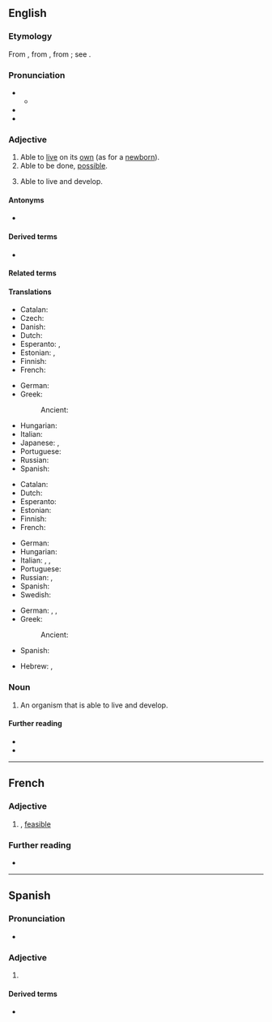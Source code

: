 ==English==

===Etymology===
{{root|en|ine-pro|*gʷeyh₃-}}
From {{etyl|fr|en}}, from {{etyl|ML.|en}} {{m|la|*vītābilis||capable of life}}, from {{der|en|la|vīta||life}}; see {{m|en|vital}}.

===Pronunciation===
* {{IPA|en|/ˈvaɪəbəl/}}
** {{audio|en|LL-Q1860 (eng)-Vealhurl-viable.wav |Audio (UK)}}
* {{rhymes|en|aɪəbəl}}
*{{hyph|en|vi|a|ble}}

===Adjective===
{{en-adj}}

# Able to [[live]] on its [[own]] (as for a [[newborn]]).
# Able to be done, [[possible]].
# {{lb|en|biology}} Able to live and develop.

====Antonyms====
* {{l|en|inviable}}

====Derived terms====
* {{l|en|viability}}

====Related terms====
{{rootsee|en|gʷeyh₃}}

====Translations====
{{trans-top|able to live on its own}}
* Catalan: {{t+|ca|viable}}
* Czech: {{t|cs|životaschopný|m}}
* Danish: {{t|da|levedygtig}}
* Dutch: {{t+|nl|levensvatbaar}}
* Esperanto: {{t|eo|vivipova}}, {{t|eo|vivebla}}
* Estonian: {{t|et|eluvõimeline}}, {{t|et|elujõuline}}
* Finnish: {{t|fi|elinkelpoinen}}
* French: {{t+|fr|viable}}
{{trans-mid}}
* German: {{t|de|lebensfähig}}
* Greek:
*: Ancient: {{t|grc|βιώσιμος}}
* Hungarian: {{t+|hu|életképes}}
* Italian: {{t+|it|vivibile}}
* Japanese: {{t+|ja|生きる|alt=生きられる|tr=ikirareru}}, {{t+|ja|生き残る|alt=生き残れる|tr=ikinokoreru}}
* Portuguese: {{t+|pt|viável}}
* Russian: {{t+|ru|жизнеспособный}}
* Spanish: {{t+|es|viable}}
{{trans-bottom}}

{{trans-top|possible}}
* Catalan: {{t+|ca|viable}}
* Dutch: {{t+|nl|uitvoerbaar}}
* Esperanto: {{t|eo|farebla}}
* Estonian: {{t|et|elluviidav}}
* Finnish: {{t+|fi|mahdollinen}}
* French: {{t+|fr|viable}}
{{trans-mid}}
* German: {{t+|de|machbar}}
* Hungarian: {{t+|hu|járható}}
* Italian: {{t+|it|attuabile}}, {{t+|it|fattibile}}, {{t+|it|praticabile}}
* Portuguese: {{t+|pt|viável}}
* Russian: {{t+|ru|возмо́жный}}, {{t+|ru|осуществи́мый}}
* Spanish: {{t+|es|viable}}
* Swedish: {{t+|sv|genomförbar}}
{{trans-bottom}}

{{trans-top|(biology) able to live and develop}}
* German: {{t+|de|überlebensfähig}}, {{t|de|lebensfähig}}, {{t|de|entwicklungsfähig}}
* Greek:
*: Ancient: {{t|grc|βιώσιμος}}
{{trans-mid}}
* Spanish: {{t+|es|viable}}
{{trans-bottom}}

{{checktrans-top}}
* Hebrew: {{t-check|he|עצמאי|sc=Hebr}}, {{t+check|he|אפשר|sc=Hebr}}
{{trans-mid}}
{{trans-bottom}}

===Noun===
{{en-noun}}

# {{lb|en|biology}} An organism that is able to live and develop.

====Further reading====
* {{R:Webster 1913}}
* {{R:Century 1911}}

----

==French==

===Adjective===
{{fr-adj}}

# {{l|en|viable}}, [[feasible]]

===Further reading===
* {{R:TLFi}}

----

==Spanish==

===Pronunciation===
* {{es-IPA}}

===Adjective===
{{es-adj}}

# {{l|en|viable}}

====Derived terms====
* {{l|es|inviable}}